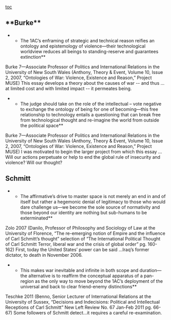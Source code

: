 [[toc]]
==**Burke**== 
**The 1AC’s enframing of strategic and technical reason reifies an ontology and epistemology of violence—their technological worldview reduces all beings to standing-reserve and guarantees extinction**
Burke 7—Associate Professor of Politics and International Relations in the University of New South Wales (Anthony, Theory & Event, Volume 10, Issue 2, 2007, “Ontologies of War: Violence, Existence and Reason,” Project MUSE)
This essay develops a theory about the causes of war -- and thus …at limited cost and with limited impact -- it permeates being.

**The judge should take on the role of the intellectual – vote negative to exchange the ontology of being for one of becoming—this free relationship to technology entails a questioning that can break free from technological thought and re-imagine the world from outside the political space**
Burke 7—Associate Professor of Politics and International Relations in the University of New South Wales (Anthony, Theory & Event, Volume 10, Issue 2, 2007, “Ontologies of War: Violence, Existence and Reason,” Project MUSE)
I was motivated to begin the larger project from which this essay … Will our actions perpetuate or help to end the global rule of insecurity and violence? Will our thought?


==Schmitt== 
**The affirmative’s drive to master space is not merely an end in and of itself but rather a hegemonic denial of legitimacy to those who would dare challenge us—we become the sole source of normativity and those beyond our identity are nothing but sub-humans to be exterminated**
Zolo 2007 (Danilo, Professor of Philosophy and Sociology of Law at the University of Florence, “The re-emerging notion of Empire and the influence of Carl Schmitt’s thought” selection of “The International Political Thought of Carl Schmitt Terror, liberal war and the crisis of global order” pg. 160-162) 
First, today the United States’ power can be said ...Iraq’s former dictator, to death in November 2006.

**This makes war inevitable and infinite in both scope and duration—the alternative is to reaffirm the conceptual apparatus of a pan-region as the only way to move beyond the 1AC’s deployment of the universal and back to clear friend-enemy distinctions**
Teschke 2011 (Benno, Senior Lecturer of International Relations at the University of Sussex, “Decisions and Indecisions: Political and Intellectual Receptions of Carl Schmitt” New Left Review No. 67 Jan-Feb 2011 pg. 66-67)
Some followers of Schmitt detect...it requires a careful re-examination.